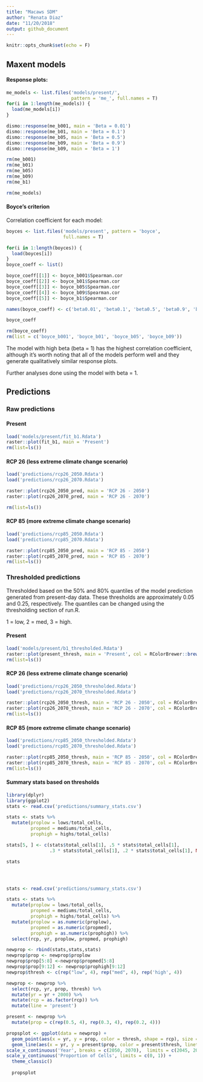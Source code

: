 ```yaml
---
title: "Macaws SDM"
author: "Renata Diaz"
date: "11/20/2018"
output: github_document
---
```


```r
knitr::opts_chunk$set(echo = F)
```

## Maxent models

#### Response plots: 
```r
me_models <- list.files('models/present/', 
                        pattern = 'me_', full.names = T)
for(i in 1:length(me_models)) {
  load(me_models[i])
}

dismo::response(me_b001, main = 'Beta = 0.01')
dismo::response(me_b01, main = 'Beta = 0.1')
dismo::response(me_b05, main = 'Beta = 0.5')
dismo::response(me_b09, main = 'Beta = 0.9')
dismo::response(me_b09, main = 'Beta = 1')

rm(me_b001)
rm(me_b01)
rm(me_b05)
rm(me_b09)
rm(me_b1)

rm(me_models)
```

#### Boyce's criterion

Correlation coefficient for each model: 

```r
boyces <- list.files('models/present', pattern = 'boyce', 
                     full.names = T)

for(i in 1:length(boyces)) {
  load(boyces[i])
}
boyce_coeff <- list()

boyce_coeff[[1]] <- boyce_b001$Spearman.cor
boyce_coeff[[2]] <- boyce_b01$Spearman.cor
boyce_coeff[[3]] <- boyce_b05$Spearman.cor
boyce_coeff[[4]] <- boyce_b09$Spearman.cor
boyce_coeff[[5]] <- boyce_b1$Spearman.cor

names(boyce_coeff) <- c('beta0.01', 'beta0.1', 'beta0.5', 'beta0.9', 'beta1')

boyce_coeff

rm(boyce_coeff)
rm(list = c('boyce_b001', 'boyce_b01', 'boyce_b05', 'boyce_b09'))
```



The model with high beta (beta = 1) has the highest correlation coefficient, although it's worth noting that all of the models perform well and they generate qualitatively similar response plots.


Further analyses done using the model with beta = 1. 

## Predictions

### Raw predictions

#### Present
```r
load('models/present/fit_b1.Rdata')
raster::plot(fit_b1, main = 'Present')
rm(list=ls())
```

#### RCP 26 (less extreme climate change scenario)

```r

load('predictions/rcp26_2050.Rdata')
load('predictions/rcp26_2070.Rdata')

raster::plot(rcp26_2050_pred, main = 'RCP 26 - 2050')
raster::plot(rcp26_2070_pred, main = 'RCP 26 - 2070')

rm(list=ls())
```

#### RCP 85 (more extreme climate change scenario)
```r

load('predictions/rcp85_2050.Rdata')
load('predictions/rcp85_2070.Rdata')

raster::plot(rcp85_2050_pred, main = 'RCP 85 - 2050')
raster::plot(rcp85_2070_pred, main = 'RCP 85 - 2070')
rm(list=ls())

```

### Thresholded predictions

Thresholded based on the 50% and 80% quantiles of the model prediction generated from present-day data. These thresholds are approximately 0.05 and 0.25, respectively. The quantiles can be changed using the thresholding section of run.R. 

1 = low, 2 = med, 3 = high.

#### Present
```r
load('models/present/b1_thresholded.Rdata')
raster::plot(present_thresh, main = 'Present', col = RColorBrewer::brewer.pal(name = 'PuBuGn', n = 3))
rm(list=ls())
```

#### RCP 26 (less extreme climate change scenario)

```r

load('predictions/rcp26_2050_thresholded.Rdata')
load('predictions/rcp26_2070_thresholded.Rdata')

raster::plot(rcp26_2050_thresh, main = 'RCP 26 - 2050', col = RColorBrewer::brewer.pal(name = 'PuBuGn', n = 3), axes = F)
raster::plot(rcp26_2070_thresh, main = 'RCP 26 - 2070', col = RColorBrewer::brewer.pal(name = 'PuBuGn', n = 3), axes = F)
rm(list=ls())

```

#### RCP 85 (more extreme climate change scenario)
```r

load('predictions/rcp85_2050_thresholded.Rdata')
load('predictions/rcp85_2070_thresholded.Rdata')

raster::plot(rcp85_2050_thresh, main = 'RCP 85 - 2050', col = RColorBrewer::brewer.pal(name = 'PuBuGn', n = 3), axes = F)
raster::plot(rcp85_2070_thresh, main = 'RCP 85 - 2070', col = RColorBrewer::brewer.pal(name = 'PuBuGn', n = 3), axes = F)
rm(list=ls())

```

#### Summary stats based on thresholds

``` r
library(dplyr)
library(ggplot2)
stats <- read.csv('predictions/summary_stats.csv')

stats <- stats %>%
  mutate(proplow = lows/total_cells,
         propmed = mediums/total_cells,
         prophigh = highs/total_cells)

stats[5, ] <- c(stats$total_cells[1], .5 * stats$total_cells[1],
                .3 * stats$total_cells[1], .2 * stats$total_cells[1], NA, 18, .5, .3, .2)

stats




stats <- read.csv('predictions/summary_stats.csv')

stats <- stats %>%
  mutate(proplow = lows/total_cells,
         propmed = mediums/total_cells,
         prophigh = highs/total_cells) %>%
  mutate(proplow = as.numeric(proplow),
         propmed = as.numeric(propmed),
         prophigh = as.numeric(prophigh)) %>%
  select(rcp, yr, proplow, propmed, prophigh)

newprop <- rbind(stats,stats,stats)
newprop$prop <- newprop$proplow
newprop$prop[5:8] <-newprop$propmed[5:8]
newprop$prop[9:12] <- newprop$prophigh[9:12]
newprop$thresh <- c(rep("low", 4), rep("med", 4), rep('high', 4))

newprop <- newprop %>%
  select(rcp, yr, prop, thresh) %>%
  mutate(yr = yr + 2000) %>%
  mutate(rcp = as.factor(rcp)) %>%
  mutate(line = 'present')

present <- newprop %>%
  mutate(prop = c(rep(0.5, 4), rep(0.3, 4), rep(0.2, 4)))

propsplot <- ggplot(data = newprop) +
  geom_point(aes(x = yr, y = prop, color = thresh, shape = rcp), size = 4) +
  geom_line(aes(x = yr, y = present$prop, color = present$thresh, linetype = line)) +
scale_x_continuous('Year', breaks = c(2050, 2070),  limits = c(2045, 2075)) +
scale_y_continuous('Proportion of Cells', limits = c(0, 1)) +
  theme_classic()
  
  propsplot   
   
  


```